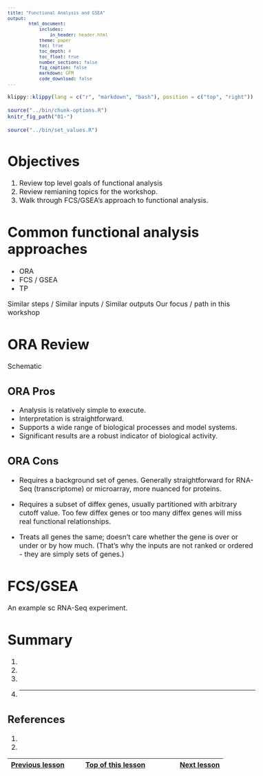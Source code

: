 ```yaml
---
title: "Functional Analysis and GSEA"
output:
        html_document:
            includes:
                in_header: header.html
            theme: paper
            toc: true
            toc_depth: 4
            toc_float: true
            number_sections: false
            fig_caption: false
            markdown: GFM
            code_download: false
---
```


<style type="text/css">

body, td {
   font-size: 16px;
}
code.r{
  font-size: 12px;
}
pre {
  font-size: 12px
}

</style>

```r
klippy::klippy(lang = c("r", "markdown", "bash"), position = c("top", "right"))
```

```r
source("../bin/chunk-options.R")
knitr_fig_path("01-")
```

```r
source("../bin/set_values.R")
```

# Objectives

1. Review top level goals of functional analysis
2. Review remianing topics for the workshop.
3. Walk through FCS/GSEA's approach to functional analysis.

# Common functional analysis approaches

- ORA 
- FCS / GSEA
- TP

Similar steps / Similar inputs / Similar outputs
Our focus / path in this workshop

# ORA Review

Schematic

## ORA Pros

- Analysis is relatively simple to execute.
- Interpretation is straightforward.
- Supports a wide range of biological processes and model systems.
- Significant results are a robust indicator of biological activity.
  
## ORA Cons

  - Requires a background set of genes. Generally straightforward for RNA-Seq
    (transcriptome) or microarray, more nuanced for proteins.
  - Requires a subset of diffex genes, usually partitioned with arbitrary cutoff 
    value. Too few diffex genes or too many diffex genes will miss real 
    functional relationships.

  - Treats all genes the same; doesn't care whether the gene is over or under 
    or by how much. (That's why the inputs are not ranked or ordered - they are 
    simply sets of genes.)


# FCS/GSEA

An example sc RNA-Seq experiment.



# Summary 

1. 
2. 
3.
4.
<hr/>

## References

1. 
2.

| [Previous lesson](07A-advanced-visualizations.html) | [Top of this lesson](#top) | [Next lesson](06-WebGestaltRGSEA.html) |
| :--- | :----: | ---: |